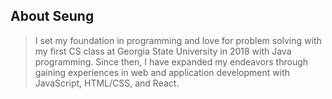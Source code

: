 ## About Seung

> I set my foundation in programming and love for problem solving with my first CS class at Georgia State University in 2018 with Java programming. Since then, I have expanded my endeavors through gaining experiences in web and application development with JavaScript, HTML/CSS, and React. 




